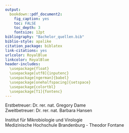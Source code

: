 ---
output:
  bookdown::pdf_document2:
    fig_caption: yes
    toc: FALSE
    toc_depth: 3
    fontsize: 12pt
bibliography: "Bachelor_quellen.bib"
biblio-style: apalike
citation_package: biblatex
link-citations: yes
urlcolor: RoyalBlue
linkcolor: RoyalBlue
header-includes:
  \usepackage{float}
  \usepackage[utf8]{inputenc}
  \usepackage[ngerman]{babel}
  \usepackage[onehalfspacing]{setspace}
  \usepackage{colortbl}
  \usepackage[T1]{fontenc}
---

\vspace*{2 cm}

\begin{centering}

\LARGE

{\bf Bachelorarbeit}

\vspace{2 cm}

\Huge

{\bf Entwicklung und Optimierung einer Rekombinase Polymerase Amplifikation zur Detektion von Influenza A und B Viren  }

\vspace{3 cm}

\Large
Julius Rublack 
\vspace{0.2 cm}




\normalsize

Matrikel Nr.: 3801533


`r format(Sys.time(), '%d %B, %Y')`


\end{centering}
\vspace{3 cm}
Erstbetreuer: Dr. rer. nat. Gregory Dame  
Zweitbetreuer: Dr. rer. nat. Barbara Hansen

 
Institut für Mikrobiologie und Virologie  
Medizinische Hochschule Brandenburg - Theodor Fontane
\normalsize